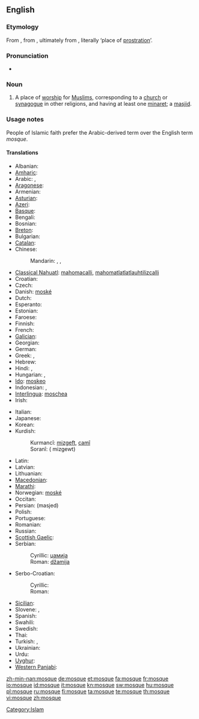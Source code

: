 {{wikipedia}}
==English==

===Etymology===
From {{etyl|fr}} {{term|mosquée|lang=fr}}, from {{etyl|it}} {{term|moschea|lang=it}}, ultimately from {{etyl|ar}} {{term|مسجد|sc=Arab|lang=ar|tr=masjid}}, literally ‘place of [[prostration]]’.

===Pronunciation===
* {{audio|en-us-mosque.ogg|Audio (US)}}

===Noun===
{{en-noun}}

# {{Islam}} A place of [[worship]] for [[Muslim]]s, corresponding to a [[church]] or [[synagogue]] in other religions, and having at least one [[minaret]]; a [[masjid]].

===Usage notes===
People of Islamic faith prefer the Arabic-derived term {{term|masjid}} over the English term ''mosque''.

====Translations====
{{trans-top|a place of worship for muslims}}
* Albanian: {{t|sq|xhami|f}}
* [[Amharic]]: {{tø|am|መስጊድ|tr=mäsgid|sc=Ethi}}
* Arabic: {{t-|ar|مسجد|m|tr=masjid|sc=Arab}},  {{t-|ar|جامع|m|tr=jaami`|sc=Arab}}
* [[Aragonese]]: {{t|an|mezquita|f}}
* Armenian: {{t-|hy|մզկիթ|tr=mzkit’|sc=Armn|xs=Armenian}}
* [[Asturian]]: {{t|ast|mezquita|f}}
* [[Azeri]]: {{t+|az|məscid|xs=Azeri}}
* [[Basque]]: {{t|eu|meskita}}
* Bengali: {{tø|bn|মসজিদ|tr=masjid|sc=Beng}}
* Bosnian: {{t-|bs|džamija|f}}
* [[Breton]]: {{t|br|moskeenn|f}}
* Bulgarian: {{t+|bg|джамия|f|sc=Cyrl}}
* [[Catalan]]: {{t|ca|mesquita|f}}
* Chinese:
*: Mandarin: {{t-|cmn|清真寺|tr=qīngzhēnsì|sc=Hani|xs=Mandarin}},  {{t|cmn|禮拜寺|sc=Hani|xs=Mandarin}},  {{t|cmn|礼拜寺|tr=lǐbàisì|sc=Hani|xs=Mandarin}}
* [[Classical Nahuatl]]: [[mahomacalli]], [[mahomatlatlatlauhtilizcalli]]
* Croatian: {{t-|hr|džamija|f}}
* Czech: {{t+|cs|mešita|f}}
* Danish: [[moské]]
* Dutch: {{t+|nl|moskee|f}}
* Esperanto: {{t|eo|moskeo}}
* Estonian: {{t-|et|mošee}}
* Faroese: {{t-|fo|moska|f|xs=Faroese}}
* Finnish: {{t+|fi|moskeija}}
* French: {{t+|fr|mosquée|f}}
* [[Galician]]: {{t|gl|mesquita|f}}
* Georgian: {{t-|ka|მეჩეთი|tr=meč’et’i|xs=Georgian}}
* German: {{t+|de|Moschee|f}}
* Greek: {{t|el|τέμενος|n|tr=témenos|sc=Grek}}, {{t+|el|τζαμί|n|tr=tzamí|sc=Grek}}
* Hebrew: {{t|he|מסגד|m|tr=misgad|alt=מִסְגָּד|sc=Hebr}}
* Hindi: {{t|hi|मसजिद|sc=Deva|tr=masjid}}, {{t|hi|मस्जिद|sc=Deva|tr=masjid}}
* Hungarian: {{t+|hu|dzsámi}}, {{t+|hu|mecset}}
* [[Ido]]: [[moskeo]]
* Indonesian: {{t+|id|mesjid|xs=Indonesian}}, {{t+|id|masjid|xs=Indonesian}}
* [[Interlingua]]: [[moschea]]
* Irish: {{t|ga|mosc}}
{{trans-mid}}
* Italian: {{t-|it|moschea}}
* Japanese: {{t|ja|モスク|mosuku}}
* Korean: {{t|ko|모스크|sc=Kore}}
* Kurdish:
*: Kurmancî: [[mizgeft]], [[camî]]
*: Soranî: {{ku-Arab|[[مزگه‌وت]]}}( mizgewt)
* Latin: {{t|la|meschita}}
* Latvian: {{t|lv|mošeja|f}}
* Lithuanian: {{t|lt|mečètė|f}}
* [[Macedonian]]: {{t-|mk|џамија|f|tr=džámija|sc=Cyrl|xs=Macedonian}}
* [[Marathi]]: {{t|mr|मशीद|sc=Deva}}
* Norwegian: [[moské]]
* Occitan: {{t|oc|mosqueta|f}}
* Persian: {{fa-Arab|[[مسجد]]}} (masjed)
* Polish: {{t+|pl|meczet|m}}
* Portuguese: {{t+|pt|mesquita}}
* Romanian: {{t-|ro|moschee|f}}
* Russian: {{t+|ru|мечеть|f|tr=mečét'|sc=Cyrl}}
* [[Scottish Gaelic]]: {{t|gd|mosg}}
* Serbian:
*: Cyrillic: [[џамија#Serbian|џамија]] {{f}}
*: Roman: [[džamija#Serbian|džamija]] {{f}}
* Serbo-Croatian:
*: Cyrillic: {{t|sh|џамија|f|sc=Cyrl|alt=џа́мија}}
*: Roman: {{t|sh|džamija|f|alt=džámija}}
* [[Sicilian]]: {{t|scn|muschea|f}}
* Slovene: {{t+|sl|mošeja|alt=mošéja|f}}, {{t+|sl|džamija|alt=džámija|f}}
* Spanish: {{t+|es|mezquita}}
* Swahili: {{t|sw|msikiti|xs=Swahili}}
* Swedish: {{t+|sv|moské}}
* Thai: {{t|th|มัสยิด|tr=mát-yít|sc=Thai}}
* Turkish: {{t+|tr|cami}}, {{t+|tr|mescit}}
* Ukrainian: {{t|uk|мечеть|alt=мече́ть|sc=Cyrl}}
* Urdu: {{t|ur|مسجد|tr=masjid|m}}
* [[Uyghur]]: {{t|ug|جامى|sc=ug-Arab}}
* [[Western Panjabi]]: {{tø|pnb|مسیت}}
{{trans-bottom}}

[[Category:Islam]]

[[zh-min-nan:mosque]]
[[de:mosque]]
[[et:mosque]]
[[fa:mosque]]
[[fr:mosque]]
[[io:mosque]]
[[id:mosque]]
[[it:mosque]]
[[kn:mosque]]
[[sw:mosque]]
[[hu:mosque]]
[[pl:mosque]]
[[ru:mosque]]
[[fi:mosque]]
[[ta:mosque]]
[[te:mosque]]
[[th:mosque]]
[[vi:mosque]]
[[zh:mosque]]